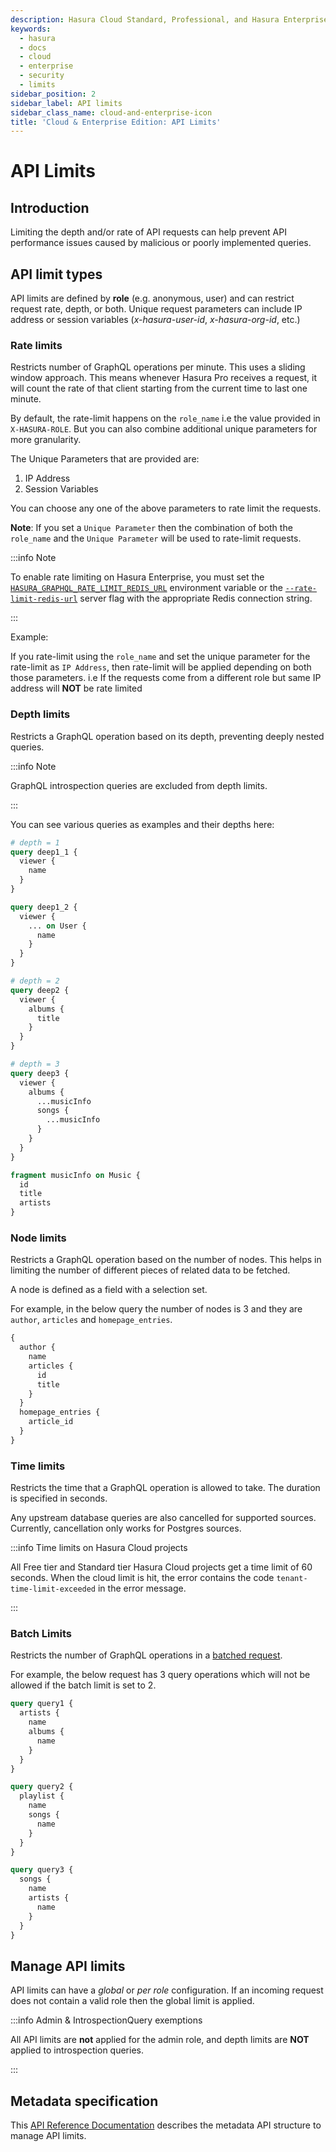 ```yaml
---
description: Hasura Cloud Standard, Professional, and Hasura Enterprise API limits
keywords:
  - hasura
  - docs
  - cloud
  - enterprise
  - security
  - limits
sidebar_position: 2
sidebar_label: API limits
sidebar_class_name: cloud-and-enterprise-icon
title: 'Cloud & Enterprise Edition: API Limits'
---
```



# API Limits

<ProductBadge standard pro ee self />

## Introduction

Limiting the depth and/or rate of API requests can help prevent API performance issues caused by malicious or poorly
implemented queries.

## API limit types

API limits are defined by **role** (e.g. anonymous, user) and can restrict request rate, depth, or both. Unique request
parameters can include IP address or session variables (_x-hasura-user-id_, _x-hasura-org-id_, etc.)

### Rate limits

Restricts number of GraphQL operations per minute. This uses a sliding window approach. This means whenever Hasura Pro
receives a request, it will count the rate of that client starting from the current time to last one minute.

By default, the rate-limit happens on the `role_name` i.e the value provided in `X-HASURA-ROLE`. But you can also
combine additional unique parameters for more granularity.

The Unique Parameters that are provided are:

1.  IP Address
2.  Session Variables

You can choose any one of the above parameters to rate limit the requests.

**Note**: If you set a `Unique Parameter` then the combination of both the `role_name` and the `Unique Parameter` will
be used to rate-limit requests.

:::info Note

To enable rate limiting on Hasura Enterprise, you must set the
[`HASURA_GRAPHQL_RATE_LIMIT_REDIS_URL`](/deployment/graphql-engine-flags/reference.mdx#rate-limit-redis-url) environment
variable or the [`--rate-limit-redis-url`](/deployment/graphql-engine-flags/reference.mdx#rate-limit-redis-url) server flag
with the appropriate Redis connection string.

:::

Example:

If you rate-limit using the `role_name` and set the unique parameter for the rate-limit as `IP Address`, then rate-limit
will be applied depending on both those parameters. i.e If the requests come from a different role but same IP address
will **NOT** be rate limited

### Depth limits

Restricts a GraphQL operation based on its depth, preventing deeply nested queries.

:::info Note

GraphQL introspection queries are excluded from depth limits.

:::

You can see various queries as examples and their depths here:

```graphql
# depth = 1
query deep1_1 {
  viewer {
    name
  }
}

query deep1_2 {
  viewer {
    ... on User {
      name
    }
  }
}

# depth = 2
query deep2 {
  viewer {
    albums {
      title
    }
  }
}

# depth = 3
query deep3 {
  viewer {
    albums {
      ...musicInfo
      songs {
        ...musicInfo
      }
    }
  }
}

fragment musicInfo on Music {
  id
  title
  artists
}
```

### Node limits

Restricts a GraphQL operation based on the number of nodes. This helps in limiting the number of different pieces of
related data to be fetched.

A node is defined as a field with a selection set.

For example, in the below query the number of nodes is 3 and they are `author`, `articles` and `homepage_entries`.

```graphql
{
  author {
    name
    articles {
      id
      title
    }
  }
  homepage_entries {
    article_id
  }
}
```

### Time limits

Restricts the time that a GraphQL operation is allowed to take. The duration is specified in seconds.

Any upstream database queries are also cancelled for supported sources. Currently, cancellation only works for Postgres
sources.

:::info Time limits on Hasura Cloud projects

All Free tier and Standard tier Hasura Cloud projects get a time limit of 60 seconds. When the cloud limit is hit, the
error contains the code `tenant-time-limit-exceeded` in the error message.

:::

### Batch Limits

Restricts the number of GraphQL operations in a
[batched request](/api-reference/graphql-api/index.mdx#batching-requests).

For example, the below request has 3 query operations which will not be allowed if the batch limit is set to 2.

```graphql
query query1 {
  artists {
    name
    albums {
      name
    }
  }
}

query query2 {
  playlist {
    name
    songs {
      name
    }
  }
}

query query3 {
  songs {
    name
    artists {
      name
    }
  }
}
```

## Manage API limits

API limits can have a _global_ or _per role_ configuration. If an incoming request does not contain a valid role then
the global limit is applied.

<Thumbnail src="/img/security/pro-tab-apilimits.png" alt="Hasura Cloud Console api limit tab" />
<Thumbnail src="/img/security/security-apilimits-details.png" alt="Hasura Cloud Console api limit tab details" />

:::info Admin & IntrospectionQuery exemptions

All API limits are **not** applied for the admin role, and depth limits are **NOT** applied to introspection queries.

:::

## Metadata specification

This [API Reference Documentation](/api-reference/metadata-api/api-limits.mdx) describes the metadata API structure to
manage API limits.
